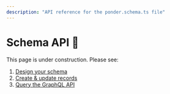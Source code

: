 ```yaml
---
description: "API reference for the ponder.schema.ts file"
---
```


# Schema API 🚧

This page is under construction. Please see:

1. [Design your schema](/guides/design-your-schema)
2. [Create & update records](/guides/create-update-records)
3. [Query the GraphQL API](/guides/query-the-graphql-api)
